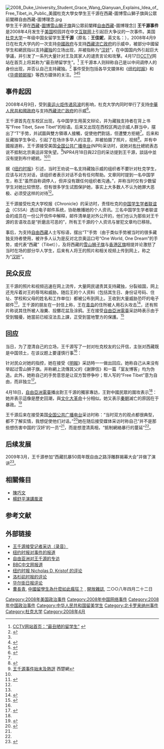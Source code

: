 [[File:2008_Duke_University_Student_Grace_Wang_Qianyuan_Explains_Idea_of_Free_Tibet_in_Public_美國杜克大學女學生王千源在西藏-圖博雪山獅子旗與公眾前闡釋自由西藏-圖博理念.jpg|thumb]]學生王千源在[[西藏|西藏]]-[[圖博|圖博]][[雪山獅子旗|雪山獅子旗]]與公眾前闡釋[[自由西藏|自由西藏]]-圖博理念]]
'''王千源事件'''是2008年4月发生于[[美国|美国]]校园并在中文[[互联网|互联网]]上引起巨大争议的一次事件。美国[[杜克大学|杜克大学]]一年级中国女留学生'''王千源'''（原名：'''王佳妮'''，英文名：{{lang|en|Grace Wang}}），2008年4月9日在杜克大学内的一次支持[[中國政府|中國政府]]与支持[[西藏流亡政府|西藏流亡政府]]的示威中，被部分中國留学生和網民指以支持[[藏独|藏独]]的立场出现，并被指称为“[[汉奸|汉奸]]”，在中国国内外引起巨大爭議，并引发了一系列大量针对王及其家人的谴责言论和攻擊。4月17日[[中国中央电视台|CCTV]]网站在首页上将其称为“最丑陋留学生”。<ref>[http://www.backchina.com/newspage/2008/04/17/152196.shtml CCTV网站首页：“最丑陋的留学生”] {{webarchive|url=https://web.archive.org/web/20080429195943/http://www.backchina.com/newspage/2008/04/17/152196.shtml |date=2008-04-29 }}</ref> 王千源本人则辩称自己是以中间调停人的身份出现，并否认自己支持藏独。<ref name="mingpao">{{cite web|url=http://www.mingpaosf.com/htm/News/20080419/sb1.htm |archiveurl=https://archive.is/20080421233727/http://www.mingpaosf.com/htm/News/20080419/sb1.htm |archivedate=2008-04-21 |title=王千源遭網民圍剿 斡旋護聖火團藏獨者對話 留學女生被斥漢奸 |work=明报新闻网 |deadurl=yes }}</ref> 事件受到包括各华文媒体和《[[纽约时报|纽约时报]]》和《[[华盛顿邮报|华盛顿邮报]]》等西方媒体的关注。<ref name="mingpao" /><ref name="nytimes">{{cite web|url=http://www.nytimes.com/2008/04/17/us/17student.html?_r=1&scp=1&sq=grace%20wang&st=nyt&oref=slogin|title=Chinese Student in U.S. Is Caught in Confrontation|work=纽约时报|access-date=2008-04-20|archive-date=2019-09-18|archive-url=https://web.archive.org/web/20190918042658/https://www.nytimes.com/2008/04/17/us/17student.html?_r=1&scp=1&sq=grace%20wang&st=nyt&oref=slogin|dead-url=no}}</ref><ref>{{cite web|url=http://www.washingtonpost.com/wp-dyn/content/article/2008/04/18/AR2008041802635.html|title=Caught in the Middle, Called a Traitor|work=华盛顿邮报|accessdate=2008-04-20|archive-date=2008-07-25|archive-url=https://web.archive.org/web/20080725201638/http://www.washingtonpost.com/wp-dyn/content/article/2008/04/18/AR2008041802635.html|dead-url=no}}</ref>

==事件起因==
2008年4月9日，受到[[2008年夏季奧林匹克運動會火炬接力|奥运火炬传递风波]]的影响，杜克大学内同时举行了支持[[中華人民共和國政府|中華人民共和國政府]]与支持[[西藏流亡政府|西藏流亡政府]]的示威<ref>{{cite web|url=http://www.dukechronicle.com/articles/2008/04/10/pro-tibet-pro-china-protesters-clash-quad|title=''Pro-Tibet, pro-China protesters clash on quad''|work=The Chronicle Online|date=2008-04-09|access-date=2013-12-09|archive-url=https://web.archive.org/web/20131212034239/http://www.dukechronicle.com/articles/2008/04/10/pro-tibet-pro-china-protesters-clash-quad|archive-date=2013-12-12|dead-url=yes}}</ref>。

王千源首先在东校区出现，与中国学生用英文辩论，并为藏独支持者在背上书写“Free Tibet, Save Tibet”的标语。后来又出现在西校区两边示威人群当中，摆出了“T”手势，并試圖與雙方領導人接觸，促使他們對話，但遭雙方拒絕<ref name="mingpao" />。后来和反藏独学生争论，引起了在场许多华人的注意，并被拍摄了照片，视频<ref name="mainvideo">{{cite web|url=http://uk.youtube.com/watch?v=FvvH48iPBTo|title=游行当天视频|work=YouTube}}</ref>。并有中國报道称，王千源接受美国[[全国公共广播电台|全国公共广播电台]](NPR)采访时，说她对[[喬治·W·布什|布什]]總統表态说不抵制北京奥运非常失望。<ref name="王千源事件始末及熱評">[http://xichu.net/Article/ShowArticle.asp?ArticleID=39156 王千源事件始末及熱評] 西楚網{{dead link}}</ref>NPR4月18日與22日的采访提到王千源，談話中並沒有提到布什總統。<ref name="npr0418"/><ref>{{cite news |url=http://www.npr.org/templates/story/story.php?storyId=89831099 |title=''Web Site Rips West's Reports on China-Tibet Conflict'' |date=2008-04-22 |publisher=[[全国公共广播电台|全国公共广播电台]] |accessdate=2013-12-09 |archive-date=2013-12-13 |archive-url=https://web.archive.org/web/20131213220846/http://www.npr.org/templates/story/story.php?storyId=89831099 |dead-url=no }}{{en}}</ref>

据《[[纽约时报|纽约时报]]》引述，当时王劝说一名支持藏独示威的组织者不要针对杜克学生，应该与对方对话，该组织者表示对话不会有任何帮助。文章同时提到一名中国学生，称王“虽然自称调停人，但并没有跟任何组织者沟通。”，并称当时仅有少数留学生对她比较愤怒，但有很多学生试图保护她，事实上大多数人不认为她罪大恶极、必须受这样的对待<ref name="nytimes" />。

王千源接受杜克大学校报《Chronicle》的采访时，责怪杜克的[[中国学生学者联谊会|中国学生学者联谊会]]（CSSA）透过电子邮件系统，协助散播她的个人资讯。三名中国学生学者联谊会的成员在一份公开信件中解释，邮件清单是对外公开的，他们也认为那些对王千源的言语攻击是“折磨且可恶的”，所有王千源的个人资讯与冒犯文章均已移除。

事后，为支持[[自由西藏|自由西藏]]人士写标语，摆出“T”手势（由于类似手势被当时的很多藏独支持者使用，被许多人认为是反对北京奥运口号“One World, One Dream”的手势，或代表“西藏”（Tibet）），及将西藏的[[雪山狮子旗|雪山狮子旗]]与[[香港区旗|香港区旗]]相提并论激怒了当时在场的部分华人学生，后来有人将王的照片和相关视频上传到网上，称之为“[[汉奸|汉奸]]”。

==民众反应==
王千源的照片和视频迅速在网上流传，大量网民谴责其支持藏独，分裂祖国，网上还充斥着对王的辱骂和威胁。随后王的个人资料（包括其生日、身份证号码、住址、学校和父母的姓名和工作单位）都被公布到网上。王收到大量威胁恐吓的电子邮件<ref name="mingpao" />，王千源的朋友在一封信上称，王在[[青岛|青岛]]的住所被人用石头攻击<ref>{{cite web|url=http://www.globalvoicesonline.org/2008/04/13/china-fallout-from-the-free-tibet-protests/|title=China: Fallout from the Free Tibet protests|work=GlocalVoices|accessdate=2008-04-20|archive-date=2008-04-20|archive-url=https://web.archive.org/web/20080420022831/http://www.globalvoicesonline.org/2008/04/13/china-fallout-from-the-free-tibet-protests/|dead-url=yes}}</ref>，还有照片称说其住所被人潑糞、投擲花盆及涂鸦。王在接受[[自由亞洲電臺|自由亞洲電臺]]采訪時表示由于受到騷擾，她當前已經沒法去上課，正受到當地警方的保護。<ref>{{Cite web|url=https://www.rfa.org/mandarin/yataibaodao/wang_qianyuan-04192008171409.html|title=就西藏问题发表己见遭攻击 留美学生王千源接受专访谈困境|accessdate=2019-01-20|author=|date=|work=Radio Free Asia|publisher=|language=zh-cn|archive-date=2019-01-20|archive-url=https://web.archive.org/web/20190120094121/https://www.rfa.org/mandarin/yataibaodao/wang_qianyuan-04192008171409.html|dead-url=no}}</ref>

==回应==
当日，为了澄清自己的立场，王千源写了一封对杜克校友的公开信，主张对西藏既是中国领土，在该议题上要谨慎行事<ref name="王千源事件始末及熱評"/>：

{{quote|[[孙子|孙子]]曰：穷寇莫追。亦言：损刚益柔。老子云：上善若水。战略上，攻心为上。天时不如地利，地利不如人和。成大事者，能忍人之不能忍，方为人所不能为。为中华之崛起，此方为用人之时，我们要有容人之度，容人之量。我不是让你消极等待，而是积极备战，消除怒气，头脑才会清晰，思维才能敏捷，决断才会正确，看清局势，方可从容应对。两个拳师相对，聪明的拳师往往后退一步，让对方露出破绽，然后一招致命。愚蠢的拳师一上来便大施拳脚，使出全部看家本领，反而会被对方摸出门路，为敌牵制。如今我们初来美国，立身未稳，如此头脑发热，意气用事，后果不堪设想。岂不闻“棍棒之下无孝子”，拳头威逼之下，别人的满口应承哪里能是真心？因而应该以德治国，以理服人，退避三舍而后发，卧薪尝胆而后能，而非图一时之快，争一朝之胜负。[[汉武帝|汉武帝]]的“有为而治”之初用了一招非常厉害的“无为而治”的“[[推恩令|推恩令]]”，表面上遵从各藩属国的意愿，恩泽四方，实则将大国化为无数无法作为的小国，矛盾自解。我们应该努力让道义的天平倾向于自己，把舆论压力留给对手，让他们的拳头打在蜘蛛网上，让其像小丑一般自讨苦吃，何必苦苦相争，反而给自己造成无限烦恼？}}

针对民众对她的指控，她在接受《[[明報|明報]]》采訪時一一做出回应。她称自己从来没有举起过雪山狮子旗。并称網上流傳其父的《謝罪信》和一篇「室友博客」均为伪造。此外，她称自己的手势意思是让双方暂停争吵；帮人写的“Free Tibet”意为自由，而非独立<ref>{{cite news|url=http://www.mingpaotor.com/htm/News/20080419/ttaa7.htm|title=斡旋護聖火團藏獨者對話 被指漢奸 留美生遭網民圍剿 老家遭擲花盆潑糞|publisher=明报新闻网|date=2008-04-19|accessdate=2008-04-21|archive-date=2008-04-26|archive-url=https://web.archive.org/web/20080426074011/http://www.mingpaotor.com/htm/News/20080419/ttaa7.htm|dead-url=no}}</ref>。

4月18日，[[自由亞洲電臺|自由亞洲電臺]]播出對王千源的獨家專訪，王對中國民眾的圍攻表示<ref name=RFA080418/>：
{{quote|我感到很意外。但他们可以这样对我，也可以这样对别人。我只是他们的一个靶子。中国人现在这种很奇怪的“[[愤青|愤青]]”状态是心理不平衡的一种表现，是一种变态的所谓爱国方式，但实际上绝对不是在爱国。他们标榜自己，攻击别人。}}
她并表示這像是歷史回潮，與[[文化大革命|文化大革命]]十分相似。她又表示[[秦朝|秦朝]]滅亡的原因在于暴政。<ref name="RFA080418">{{cite web|url=https://www.rfa.org/mandarin/yataibaodao/wang_qianyuan-04192008171409.html|title=就西藏问题发表己见遭攻击 留美学生王千源接受专访谈困境|accessdate=|author=|date=|work=自由亞洲電臺|publisher=|archive-date=2019-01-20|archive-url=https://web.archive.org/web/20190120094121/https://www.rfa.org/mandarin/yataibaodao/wang_qianyuan-04192008171409.html|dead-url=yes}}</ref>

王千源后来在接受美国[[全国公共广播电台|全国公共广播电台]]采访时称：“当时双方的观点都很典型，都不了解实情，我想促使他们对话。”<ref name="npr0418">{{cite news | url=http://www.npr.org/templates/story/story.php?storyId=89771222 | title=''Tibet Protests Stir Chinese Nationalism'' | publisher=[[全国公共广播电台|全国公共广播电台]] | date=2008-04-18 | accessdate=2008-04-20 | archive-date=2008-04-21 | archive-url=https://web.archive.org/web/20080421051731/http://www.npr.org/templates/story/story.php?storyId=89771222 | dead-url=no }}{{en}}</ref>她在随后接受媒体采访时称自己“并不是那些想伤害中国的‘汉奸’的一员”<ref name="nytimes" />，而是想澄清真相，“抵制網絡暴行的蔓延”<ref name="mingpao" />。

==后续发展==
2009年3月，王千源参加“西藏抗暴50周年既自由之路浮雕群揭幕大会”并做了演讲<ref>{{Cite AV media | url=http://www.youtube.com/watch?v=Fi65QBbTPlw | people=王千源 | title=非暴力不合作之西藏未来发展前景探析 | access-date=2013-12-19 | archive-date=2014-06-12 | archive-url=https://web.archive.org/web/20140612164644/http://www.youtube.com/watch?v=Fi65QBbTPlw | dead-url=no }}</ref>。

==相關條目==
* [[陳巧文|陳巧文]]
* [[楊舒平演講風波|楊舒平演講風波]]

== 参考文献 ==
{{Reflist|2}}

==外部链接==
*[http://ishare.iask.sina.com.cn/cgi-bin/fileid.cgi?fileid=3690839 王千源接受记者采访（录音）]{{dead link|date=2018年3月 |bot=InternetArchiveBot |fix-attempted=yes }}
*[https://www.nytimes.com/2008/04/17/us/17student.html 纽约时报对事件的报道] {{Wayback|url=https://www.nytimes.com/2008/04/17/us/17student.html |date=20190120093822 }}
*[http://uk.youtube.com/watch?v=FvvH48iPBTo 自由亚洲对王千源的专访]
*[http://news.bbc.co.uk/chinese/simp/hi/newsid_7360000/newsid_7362700/7362701.stm BBC中文网报道] {{Wayback|url=http://news.bbc.co.uk/chinese/simp/hi/newsid_7360000/newsid_7362700/7362701.stm |date=20080424234009 }}
*[https://kristof.blogs.nytimes.com/2008/04/19/grace-wang-and-chinese-nationalism/ 纽约时报 Nicholas D. Kristof 的评论] {{Wayback|url=https://kristof.blogs.nytimes.com/2008/04/19/grace-wang-and-chinese-nationalism/ |date=20190120093950 }}
*[http://www.latimes.com/news/nationworld/world/la-fg-pride28apr28,0,1952612.story 洛杉矶时报的评论] {{Wayback|url=http://www.latimes.com/news/nationworld/world/la-fg-pride28apr28,0,1952612.story |date=20081012202858 }}
*[https://www.wsj.com/articles/SB121796038802913999 华尔街日报评论] {{Wayback|url=https://www.wsj.com/articles/SB121796038802913999 |date=20190120144131 }}
*[[曹長青|曹長青]], [http://www.open.com.hk/old_version/0805p84.html 中國留學生為什麼如此瘋狂？] {{Wayback|url=http://www.open.com.hk/old_version/0805p84.html |date=20140724012633 }}, [[開放雜誌|開放雜誌]], 二○○八年四月二十二日

[[Category:2008年美国政治事件|Category:2008年美国政治事件]]
[[Category:2008年中国网络事件|Category:2008年中国网络事件]]
[[Category:2008年中国政治事件|Category:2008年中国政治事件]]
[[Category:中华人民共和国留美学生|Category:中华人民共和国留美学生]]
[[Category:北卡罗来纳州事件|Category:北卡罗来纳州事件]]
[[Category:杜克大学|Category:杜克大学]]
[[Category:2008年4月|Category:2008年4月]]